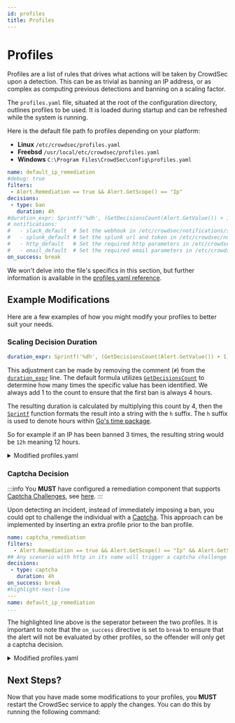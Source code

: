 ```yaml
---
id: profiles
title: Profiles
---
```



# Profiles

Profiles are a list of rules that drives what actions will be taken by CrowdSec upon a detection. This can be as trivial as banning an IP address, or as complex as computing previous detections and banning on a scaling factor.

The `profiles.yaml` file, situated at the root of the configuration directory, outlines profiles to be used. It is loaded during startup and can be refreshed while the system is running.

Here is the default file path fo profiles depending on your platform:

- **Linux** `/etc/crowdsec/profiles.yaml`
- **Freebsd** `/usr/local/etc/crowdsec/profiles.yaml`
- **Windows** `C:\Program Files\CrowdSec\config\profiles.yaml`

```yaml title="Default profiles.yaml"
name: default_ip_remediation
#debug: true
filters:
 - Alert.Remediation == true && Alert.GetScope() == "Ip"
decisions:
 - type: ban
   duration: 4h
#duration_expr: Sprintf('%dh', (GetDecisionsCount(Alert.GetValue()) + 1) * 4)
# notifications:
#   - slack_default  # Set the webhook in /etc/crowdsec/notifications/slack.yaml before enabling this.
#   - splunk_default # Set the splunk url and token in /etc/crowdsec/notifications/splunk.yaml before enabling this.
#   - http_default   # Set the required http parameters in /etc/crowdsec/notifications/http.yaml before enabling this.
#   - email_default  # Set the required email parameters in /etc/crowdsec/notifications/email.yaml before enabling this.
on_success: break
```

We won't delve into the file's specifics in this section, but further information is available in the [profiles.yaml reference](/docs/next/profiles/format#profile-directives).

## Example Modifications

Here are a few examples of how you might modify your profiles to better suit your needs.

### Scaling Decision Duration

```yaml
duration_expr: Sprintf('%dh', (GetDecisionsCount(Alert.GetValue()) + 1) * 4)
```

This adjustment can be made by removing the comment (`#`) from the [`duration_expr`](/docs/next/profiles/format#duration_expr) line. The default formula utilizes [`GetDecisionsCount`](/docs/next/expr/other_helpers#getdecisionscountvalue-string-int) to determine how many times the specific value has been identified. We always add 1 to the count to ensure that the first ban is always 4 hours.

The resulting duration is calculated by multiplying this count by 4, then the [`Sprintf`](/docs/next/expr/strings_helpers/#sprintfformat-string-a-interface-string) function formats the result into a string with the `h` suffix. The `h` suffix is used to denote hours within [Go's time package](https://pkg.go.dev/time#ParseDuration).

So for example if an IP has been banned 3 times, the resulting string would be `12h` meaning 12 hours.

<details>

<summary>Modified profiles.yaml</summary>

```yaml
name: default_ip_remediation
#debug: true
filters:
 - Alert.Remediation == true && Alert.GetScope() == "Ip"
decisions:
 - type: ban
   duration: 4h
#highlight-next-line
duration_expr: Sprintf('%dh', (GetDecisionsCount(Alert.GetValue()) + 1) * 4)
# notifications:
#   - slack_default  # Set the webhook in /etc/crowdsec/notifications/slack.yaml before enabling this.
#   - splunk_default # Set the splunk url and token in /etc/crowdsec/notifications/splunk.yaml before enabling this.
#   - http_default   # Set the required http parameters in /etc/crowdsec/notifications/http.yaml before enabling this.
#   - email_default  # Set the required email parameters in /etc/crowdsec/notifications/email.yaml before enabling this.
on_success: break
```

</details>

### Captcha Decision

:::info
You **MUST** have configured a remediation component that supports [Captcha Challenges](https://en.wikipedia.org/wiki/CAPTCHA), see [here](/u/bouncers/intro).
:::

Upon detecting an incident, instead of immediately imposing a ban, you could opt to challenge the individual with a [Captcha](https://en.wikipedia.org/wiki/CAPTCHA). This approach can be implemented by inserting an extra profile prior to the ban profile.

```yaml
name: captcha_remediation
filters:
  - Alert.Remediation == true && Alert.GetScope() == "Ip" && Alert.GetScenario() contains "http"
## Any scenario with http in its name will trigger a captcha challenge
decisions:
 - type: captcha
   duration: 4h
on_success: break
#highlight-next-line
---
name: default_ip_remediation
...
```

The highlighted line above is the seperator between the two profiles. It is important to note that the `on_success` directive is set to `break` to ensure that the alert will not be evaluated by other profiles, so the offender will only get a captcha decision.


<details>

<summary>Modified profiles.yaml</summary>

```yaml
name: captcha_remediation
filters:
  - Alert.Remediation == true && Alert.GetScope() == "Ip" && Alert.GetScenario() contains "http"
## Any scenario with http in its name will trigger a captcha challenge
decisions:
 - type: captcha
   duration: 4h
on_success: break
#highlight-next-line
---
name: default_ip_remediation
#debug: true
filters:
 - Alert.Remediation == true && Alert.GetScope() == "Ip"
decisions:
 - type: ban
   duration: 4h
#duration_expr: Sprintf('%dh', (GetDecisionsCount(Alert.GetValue()) + 1) * 4)
# notifications:
#   - slack_default  # Set the webhook in /etc/crowdsec/notifications/slack.yaml before enabling this.
#   - splunk_default # Set the splunk url and token in /etc/crowdsec/notifications/splunk.yaml before enabling this.
#   - http_default   # Set the required http parameters in /etc/crowdsec/notifications/http.yaml before enabling this.
#   - email_default  # Set the required email parameters in /etc/crowdsec/notifications/email.yaml before enabling this.
on_success: break
```

</details>

## Next Steps?

Now that you have made some modifications to your profiles, you **MUST** restart the CrowdSec service to apply the changes. You can do this by running the following command:

<UnixWindowsTabs
  bash="sudo crowdsec -t && sudo systemctl restart crowdsec"
  powershell="Restart-Service crowdsec"
/>